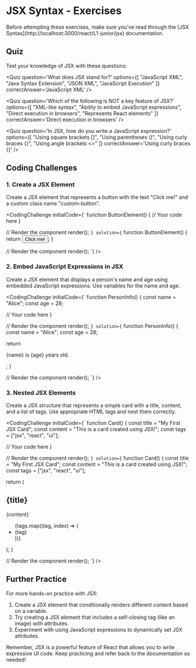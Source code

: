 
# JSX Syntax - Exercises

<ProgressTracker
  section={1}
  completedTasks={1}
  totalTasks={5}
/>

<Callout emoji='📚'>
  Before attempting these exercises, make sure you've read through the [JSX
  Syntax](http://localhost:3000/react/L1-junior/jsx) documentation.
</Callout>

## Quiz

Test your knowledge of JSX with these questions:

<Quiz
  question='What does JSX stand for?'
  options={[
    "JavaScript XML",
    "Java Syntax Extension",
    "JSON XML",
    "JavaScript Execution"
  ]}
  correctAnswer='JavaScript XML'
/>

<Quiz
  question='Which of the following is NOT a key feature of JSX?'
  options={[
    "XML-like syntax",
    "Ability to embed JavaScript expressions",
    "Direct execution in browsers",
    "Represents React elements"
  ]}
  correctAnswer='Direct execution in browsers'
/>

<Quiz
  question='In JSX, how do you write a JavaScript expression?'
  options={[
    "Using square brackets []",
    "Using parentheses ()",
    "Using curly braces {}",
    "Using angle brackets <>"
  ]}
  correctAnswer='Using curly braces {}'
/>

## Coding Challenges

### 1. Create a JSX Element

Create a JSX element that represents a button with the text "Click me!" and a custom class name "custom-button".

<CodingChallenge
  initialCode={`
function ButtonElement() {
  // Your code here
}

// Render the component
render(<ButtonElement />);
`}
  solution={`
function ButtonElement() {
return <button className="custom-button">Click me!</button>;
}

// Render the component
render(<ButtonElement />);
`}
/>

### 2. Embed JavaScript Expressions in JSX

Create a JSX element that displays a person's name and age using embedded JavaScript expressions. Use variables for the name and age.

<CodingChallenge
  initialCode={`
function PersonInfo() {
  const name = "Alice";
  const age = 28;

// Your code here
}

// Render the component
render(<PersonInfo />);
`}
  solution={`
function PersonInfo() {
const name = "Alice";
const age = 28;

return <p>{name} is {age} years old.</p>;
}

// Render the component
render(<PersonInfo />);
`}
/>

### 3. Nested JSX Elements

Create a JSX structure that represents a simple card with a title, content, and a list of tags. Use appropriate HTML tags and nest them correctly.

<CodingChallenge
  initialCode={`
function Card() {
  const title = "My First JSX Card";
  const content = "This is a card created using JSX!";
  const tags = ["jsx", "react", "ui"];

// Your code here
}

// Render the component
render(<Card />);
`}
  solution={`
function Card() {
const title = "My First JSX Card";
const content = "This is a card created using JSX!";
const tags = ["jsx", "react", "ui"];

return (
<div className="card">
<h2>{title}</h2>
<p>{content}</p>
<ul>
{tags.map((tag, index) => (
<li key={index}>{tag}</li>
))}
</ul>
</div>
);
}

// Render the component
render(<Card />);
`}
/>

## Further Practice

For more hands-on practice with JSX:

1. Create a JSX element that conditionally renders different content based on a variable.
2. Try creating a JSX element that includes a self-closing tag (like an image) with attributes.
3. Experiment with using JavaScript expressions to dynamically set JSX attributes.

Remember, JSX is a powerful feature of React that allows you to write expressive UI code. Keep practicing and refer back to the documentation as needed!
